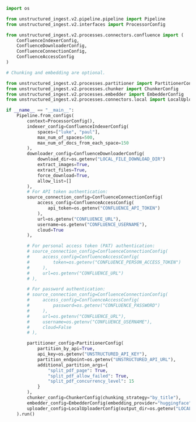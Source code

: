```python Python Ingest v2
import os

from unstructured_ingest.v2.pipeline.pipeline import Pipeline
from unstructured_ingest.v2.interfaces import ProcessorConfig

from unstructured_ingest.v2.processes.connectors.confluence import (
    ConfluenceIndexerConfig,
    ConfluenceDownloaderConfig,
    ConfluenceConnectionConfig,
    ConfluenceAccessConfig
)

# Chunking and embedding are optional.

from unstructured_ingest.v2.processes.partitioner import PartitionerConfig
from unstructured_ingest.v2.processes.chunker import ChunkerConfig
from unstructured_ingest.v2.processes.embedder import EmbedderConfig
from unstructured_ingest.v2.processes.connectors.local import LocalUploaderConfig

if __name__ == "__main__":
    Pipeline.from_configs(
        context=ProcessorConfig(),
        indexer_config=ConfluenceIndexerConfig(
            spaces=["luke", "paul"],
            max_num_of_spaces=500,
            max_num_of_docs_from_each_space=150
        ),
        downloader_config=ConfluenceDownloaderConfig(
            download_dir=os.getenv("LOCAL_FILE_DOWNLOAD_DIR")
            extract_images=True,
            extract_files=True,
            force_download=True,
            allow_list=[] 
        ),
        # For API token authentication:
        source_connection_config=ConfluenceConnectionConfig(
            access_config=ConfluenceAccessConfig(
                api_token=os.getenv("CONFLUENCE_API_TOKEN")
            ),
            url=os.getenv("CONFLUENCE_URL"),
            username=os.getenv("CONFLUENCE_USERNAME"), 
            cloud=True
        ),

        # For personal access token (PAT) authentication:
        # source_connection_config=ConfluenceConnectionConfig(
        #     access_config=ConfluenceAccessConfig(
        #         token=os.getenv("CONFLUENCE_PERSON_ACCESS_TOKEN")
        #     ),
        #     url=os.getenv("CONFLUENCE_URL")
        # ),

        # For password authentication:
        # source_connection_config=ConfluenceConnectionConfig(
        #     access_config=ConfluenceAccessConfig(
        #         password=os.getenv("CONFLUENCE_PASSWORD")                
        #     ),
        #     url=os.getenv("CONFLUENCE_URL"),
        #     username=os.getenv("CONFLUENCE_USERNAME"), 
        #     cloud=False
        # ),

        partitioner_config=PartitionerConfig(
            partition_by_api=True,
            api_key=os.getenv("UNSTRUCTURED_API_KEY"),
            partition_endpoint=os.getenv("UNSTRUCTURED_API_URL"),
            additional_partition_args={
                "split_pdf_page": True,
                "split_pdf_allow_failed": True,
                "split_pdf_concurrency_level": 15
            }
        ),
        chunker_config=ChunkerConfig(chunking_strategy="by_title"),
        embedder_config=EmbedderConfig(embedding_provider="huggingface"),
        uploader_config=LocalUploaderConfig(output_dir=os.getenv("LOCAL_FILE_OUTPUT_DIR"))
    ).run()
```